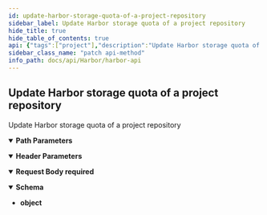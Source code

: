 ```yaml
---
id: update-harbor-storage-quota-of-a-project-repository
sidebar_label: Update Harbor storage quota of a project repository
hide_title: true
hide_table_of_contents: true
api: {"tags":["project"],"description":"Update Harbor storage quota of a project repository","parameters":[{"name":"project_id","in":"path","description":"專案ID","required":true,"schema":{"type":"integer"}},{"name":"image_name","in":"path","description":"Image name. You can find it in Image List API","required":true,"schema":{"type":"string"}},{"name":"x-api-host","in":"header","description":"認證必要參數","required":true,"schema":{"type":"string","default":"default_harbor"},"examples":{"production":{"summary":"production","value":"default_harbor"},"staging":{"summary":"staging","value":"default_harbor"}}}],"requestBody":{"required":true,"content":{"application/json":{"schema":{"properties":{"quota":{"type":"integer","description":"New storage quota of project"}}}}}},"responses":{"201":{"content":{"application/json":{"schema":{"type":"object","example":"{\n    \"quota\": 10737418240,\n    \"usage\": 12483354\n}"}}}}},"method":"patch","path":"/projects/{project_id}/harbor_quotas/","servers":[{"url":"/"}],"security":[{"ApiKeyAuth":[]}],"securitySchemes":{"ApiKeyAuth":{"type":"apiKey","in":"header","name":"x-api-key"}},"jsonRequestBodyExample":{"quota":0},"info":{"version":"1.0.0-alpha","title":"Harbor API"},"postman":{"name":"Update Harbor storage quota of a project repository","description":{"content":"Update Harbor storage quota of a project repository","type":"text/plain"},"url":{"path":["projects",":project_id","harbor_quotas",""],"host":["{{baseUrl}}"],"query":[],"variable":[{"disabled":false,"description":{"content":"(Required) 專案ID","type":"text/plain"},"type":"any","value":"","key":"project_id"},{"disabled":false,"description":{"content":"(Required) Image name. You can find it in Image List API","type":"text/plain"},"type":"any","value":"","key":"image_name"}]},"header":[{"disabled":false,"description":{"content":"(Required) 認證必要參數","type":"text/plain"},"key":"x-api-host","value":""},{"key":"Content-Type","value":"application/json"},{"key":"Accept","value":"application/json"}],"method":"PATCH","body":{"mode":"raw","raw":"\"\"","options":{"raw":{"language":"json"}}}}}
sidebar_class_name: "patch api-method"
info_path: docs/api/Harbor/harbor-api
---
```



## Update Harbor storage quota of a project repository



Update Harbor storage quota of a project repository

<details style={{"marginBottom":"1rem"}} data-collapsed={false} open={true}><summary style={{}}><strong>Path Parameters</strong></summary><div><ul><ParamsItem className={"paramsItem"} param={{"name":"project_id","in":"path","description":"專案ID","required":true,"schema":{"type":"integer"}}}></ParamsItem><ParamsItem className={"paramsItem"} param={{"name":"image_name","in":"path","description":"Image name. You can find it in Image List API","required":true,"schema":{"type":"string"}}}></ParamsItem></ul></div></details><details style={{"marginBottom":"1rem"}} data-collapsed={false} open={true}><summary style={{}}><strong>Header Parameters</strong></summary><div><ul><ParamsItem className={"paramsItem"} param={{"name":"x-api-host","in":"header","description":"認證必要參數","required":true,"schema":{"type":"string","default":"default_harbor"},"examples":{"production":{"summary":"production","value":"default_harbor"},"staging":{"summary":"staging","value":"default_harbor"}}}}></ParamsItem></ul></div></details><details style={{}} data-collapsed={false} open={true}><summary style={{"textAlign":"left"}}><strong>Request Body</strong><strong style={{"fontSize":"var(--ifm-code-font-size)","color":"var(--openapi-required)"}}> required</strong></summary><div style={{"textAlign":"left","marginLeft":"1rem"}}></div><ul style={{"marginLeft":"1rem"}}><SchemaItem collapsible={false} name={"quota"} required={false} schemaDescription={"New storage quota of project"} schemaName={"integer"} qualifierMessage={undefined}></SchemaItem></ul></details><div><ApiTabs><TabItem label={"201"} value={"201"}><div></div><div><details style={{}} data-collapsed={false} open={true}><summary style={{"textAlign":"left"}}><strong>Schema</strong></summary><div style={{"textAlign":"left","marginLeft":"1rem"}}></div><ul style={{"marginLeft":"1rem"}}><li><div><strong>object</strong></div></li></ul></details></div></TabItem></ApiTabs></div>
      